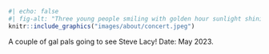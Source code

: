 ::: column-margin
```r
#| echo: false
#| fig-alt: "Three young people smiling with golden hour sunlight shining on them. The person on the left is in a jean jacket. The young woman in the middle is wearing a jean jacket with a black string necklace with a carnelian gem. The young woman on the right is wearing a black shirt and black purse with large thick hooped earings. There are trees and a railway platform in the background."
knitr::include_graphics("images/about/concert.jpeg")
```

::: {.center-text .extra-small-text .dark-gray-text .topbr}
A couple of gal pals going to see Steve Lacy! Date: May 2023.
:::
:::
